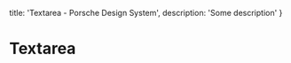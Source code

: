 
  title: 'Textarea - Porsche Design System',
  description: 'Some description'
}

# Textarea <ComponentStatus tagName="p-textarea"></ComponentStatus>